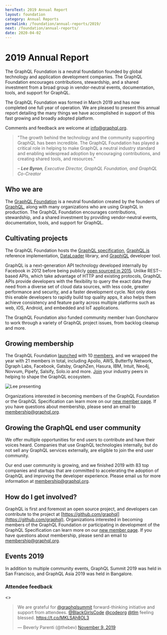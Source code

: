 ```yaml
---
heroText: 2019 Annual Report
layout: foundation
category: Annual Reports
permalink: /foundation/annual-reports/2019/
next: /foundation/annual-reports/
date: 2020-04-02
---
```


# 2019 Annual Report

The GraphQL Foundation is a neutral foundation founded by global technology and application development companies. The GraphQL Foundation encourages contributions, stewardship, and a shared investment from a broad group in vendor-neutral events, documentation, tools, and support for GraphQL.

The GraphQL Foundation was formed in March 2019 and has now completed one full year of operation. We are pleased to present this annual report detailing the many things we have accomplished in support of this fast growing and broadly adopted platform.

Comments and feedback are welcome at [info@graphql.org](mailto:info@graphql.org).

> "The growth behind the technology and the community supporting GraphQL has been incredible. The GraphQL Foundation has played a critical role in helping to make GraphQL a neutral industry standard and enabling widespread adoption by encouraging contributions, and creating shared tools, and resources."
>
> – _**Lee Byron**, Executive Director, GraphQL Foundation, and GraphQL Co-Creator_

## Who we are

The [GraphQL Foundation](/) is a neutral foundation created by the founders of [GraphQL](https://graphql.org), along with many organizations who are using GraphQL in production. The GraphQL Foundation encourages contributions, stewardship, and a shared investment by providing vendor-neutral events, documentation, tools, and support for GraphQL.

## Cultivating projects

The GraphQL Foundation hosts the [GraphQL specification](https://github.com/graphql/graphql-spec), [GraphQL.js](https://github.com/graphql/graphql-js) reference implementation, [DataLoader](https://github.com/graphql/dataloader) library, and [GraphiQL](https://github.com/graphql/graphiql) developer tool.

GraphQL is a next­-generation API technology developed internally by Facebook in 2012 before being publicly [open sourced in 2015](https://code.fb.com/core-data/graphql-a-data-query-language). Unlike REST-­based APIs, which take advantage of HTTP and existing protocols, GraphQL APIs provide developers with the flexibility to query the exact data they need from a diverse set of cloud data sources, with less code, greater performance and security, and a faster development cycle. Not only does this enable developers to rapidly build top­ quality apps, it also helps them achieve consistency and feature parity across multiple platforms such as web, iOS, Android, and embedded and IoT applications.

The GraphQL Foundation also funded community member Ivan Goncharov to work through a variety of GraphQL project issues, from backlog cleanup and more.

## Growing membership

The GraphQL Foundation
[launched](/news/2019/03/12/the-graphql-foundation-announces-collaboration-with-the-joint-development-foundation-to-drive-open-source-and-open-standards) with 10 [members](/foundation/members), and we wrapped the year with 21 members in total, including Apollo, AWS, Butterfly Network, Dgraph Labs, Facebook, Gatsby, GraphZen, Hasura, IBM, Intuit, Neo4j, Novvum, Pipefy, Salsify, Solo.io and more. [Join](/join) your industry peers in helping to shape the GraphQL ecosystem.

<div style={style}><img src="/img/news/annual-report-1.png" alt="Lee presenting" /></div>

Organizations interested in becoming members of the GraphQL Foundation or the GraphQL Specification can learn more on our [new member page](/join). If you have questions about membership, please send an email to membership@graphql.org.

## Growing the GraphQL end user community

We offer multiple opportunities for end users to contribute and have their voices heard. Companies that use GraphQL technologies internally, but do not sell any GraphQL services externally, are eligible to join the end user community.

Our end user community is growing, and we finished 2019 with 83 top companies and startups that are committed to accelerating the adoption of GraphQL and improving the developer experience. Please email us for more information at membership@graphql.org.

## How do I get involved?

GraphQL is first and foremost an open source project, and developers can contribute to the project at [https://github.com/graphql](https://github.com/graphql). Organizations interested in becoming members of the GraphQL Foundation or participating in development of the GraphQL Specification can learn more on our [new member page](/join). If you have questions about membership, please send an email to [membership@graphql.org](mailto:membership@graphql.org).

## Events 2019

In addition to multiple community events, GraphQL Summit 2019 was held in San Francisco, and GraphQL Asia 2019 was held in Bangalore.

### Attendee feedback

 <>
   <div>
     <blockquote className="twitter-tweet"><p lang="en" dir="ltr">We are grateful for <a href="https://twitter.com/graphqlsummit?ref_src=twsrc%5Etfw">@graphqlsummit</a> forward-thinking initiative and support from attendees. <a href="https://twitter.com/BlackGirlsCode?ref_src=twsrc%5Etfw">@BlackGirlsCode</a> <a href="https://twitter.com/codeorg?ref_src=twsrc%5Etfw">@codeorg</a> <a href="https://twitter.com/TLM?ref_src=twsrc%5Etfw">@tlm</a> feeling blessed. <a href="https://t.co/MKLSAh8OL3">https://t.co/MKLSAh8OL3</a></p>&mdash; Beverly Parenti (@thebev) <a href="https://twitter.com/thebev/status/1192957444965584896?ref_src=twsrc%5Etfw">November 9, 2019</a></blockquote> <script async src="https://platform.twitter.com/widgets.js" />
   </div>
   <div>
     <blockquote className="twitter-tweet"><p lang="en" dir="ltr">Learning so much about Apollo 3.0 goodness from <a href="https://twitter.com/benjamn?ref_src=twsrc%5Etfw">@benjamn</a> at <a href="https://twitter.com/hashtag/graphqlsummit?src=hash&amp;ref_src=twsrc%5Etfw">#graphqlsummit</a> <a href="https://t.co/37fcwpFBED">pic.twitter.com/37fcwpFBED</a></p>&mdash; Brie Bunge (@briebunge) <a href="https://twitter.com/briebunge/status/1189626086562254849?ref_src=twsrc%5Etfw">October 30, 2019</a></blockquote> <script async src="https://platform.twitter.com/widgets.js" />
     <blockquote className="twitter-tweet"><p lang="en" dir="ltr">We are grateful for <a href="https://twitter.com/graphqlsummit?ref_src=twsrc%5Etfw">@graphqlsummit</a> forward-thinking initiative and support from attendees. <a href="https://twitter.com/BlackGirlsCode?ref_src=twsrc%5Etfw">@BlackGirlsCode</a> <a href="https://twitter.com/codeorg?ref_src=twsrc%5Etfw">@codeorg</a> <a href="https://twitter.com/TLM?ref_src=twsrc%5Etfw">@tlm</a> feeling blessed. <a href="https://t.co/MKLSAh8OL3">https://t.co/MKLSAh8OL3</a></p>&mdash; Beverly Parenti (@thebev) <a href="https://twitter.com/thebev/status/1192957444965584896?ref_src=twsrc%5Etfw">November 9, 2019</a></blockquote> <script async src="https://platform.twitter.com/widgets.js" />
   </div>
 </>
)

{html}

## Community updates

The GraphQL community is fortunate to have an active and engaged group of companies participating in the GraphQL Foundation.

### Why our members use GraphQL

  textAlign: 'center',
  padding: '40px 0 20px'
}

  width: 200,
  maxHeight: 150
}

<div style={style}><img src="/img/report/apollo-graphql.svg" style={style2} alt="Apollo GraphQL logo" /></div>

"GraphQL is a transformative technology that saves time and money for every team building rich, user-centric applications. **Apollo** is proud to play a central role in its rapid rise and maturation in 2019. Apollo’s industry-leading open source and cloud services power many of the world’s most significant online properties, including Expedia, Airbnb, PayPal, The New York Times, SurveyMonkey and thousands more. Apollo also hosts the world’s largest event dedicated to this technology - GraphQL Summit - which in 2019 featured more than 1,200 attendees and over 60 technical talks from some of the world’s most recognizable brands that are already benefiting from GraphQL."

<div style={style}><img src="/img/report/amazon-web-services.svg" style={style2} alt="AWS logo" /></div>

"Collaborating with the Open Source community is always special; it has allowed **AWS** to improve and better understand the use cases that customers want to tackle, such as local mocking and testing. In order to move fast and ensure that we were releasing a valuable feature, we worked for several months with community members. We want to give a special thanks to Conduit Ventures for their significant contributions to the new Amplify local mocking environment."

<div style={style}><img src="/img/report/expedia-group.svg" style={style2} alt="Expedia Group logo" /></div>

"GraphQL has been a huge accelerator for how **Expedia Group's** web application and service teams build APIs. Being part of the open source community is a priority for us in how we contribute back and learn from others on the same journey."

<div style={style}><img src="/img/report/hasura.svg" style={style2} alt="Hasura logo" /></div>

"GraphQL is a rare technology that simultaneously improves the communication between _machines_ and between _humans!_ Data becomes easier to explore and consume for humans and GraphQL's spec driven design allows the creation of tools that can automate complex tasks around data fetching on the server and data management on the client. **Hasura's** flagship GraphQL engine automates complex data access work while giving API consumers an API they love using!"

<div style={style}><img src="/img/report/ibm.svg" style={style2} alt="IBM logo" /></div>

"**IBM** is pleased to be an active member of the Linux Foundation's GraphQL project by participating on its technical working group and as a founding member of its Governing Board. IBM continued its commitment to innovating on key open technologies such as GraphQL in 2019."

<div style={style}><img src="/img/report/novvum.svg" style={style2} alt="Novvum logo" /></div>

"At **Novvum**, our team is tiny, but we try to contribute to the foundation and open source community whenever possible. A few projects that come to mind are graphql-playground, graphql-weekly, graphql-birdseye, and the graphql edX course. GraphQL enables teams to focus on their bottom line and less on the nuances of software development. It provides the freedom necessary for frontend devs, UI/UX designers, content marketers, etc. to make incredible stuff without compromising the safety, flexibility, and stability desired by backend teams. It's come a long way since the early days. We are not surprised to see so many big named companies adopting it today."

<div style={style}><img src="/img/report/paypal.svg" style={style2} alt="PayPal logo" /></div>

"GraphQL has been a complete game changer in the way **PayPal** thinks about data, fetch data and build applications."

<div style={style}><img src="/img/report/salsify.svg" style={style2} alt="Salsify logo" /></div>

"**Salsify** provides a commerce and content platform that enables the world's largest brands to deliver engaging product experiences across the digital shelf. Our GraphQL powered APIs enable us to support a diverse set of integrated use cases on an extensible microservices platform architecture with great developer ergonomics and excellent performance."

---

### How our members are using GraphQL

<div style={style}><img src="/img/report/expedia-group.svg" style={style2} alt="Expedia Group logo" /></div>

**Expedia Group** continues to rapidly adopt GraphQL. Over the last 2 years we have transitioned our REST APIs to GraphQL – and now over 90% of all customer interactions in web and native[vrbo.com](http://vrbo.com) apps are powered by GraphQL APIs and over 30% of all customer interactions on Expedia.com as well as other brands such as Hotels.com.

<div style={style}><img src="/img/report/facebook.svg" style={style2} alt="Facebook logo" /></div>

**Facebook** has used GraphQL to power our production mobile apps for the last 7.5 years, from its creation as an internal API in 2012 to its open sourcing in 2015 and beyond. In 2020, we’re as invested in the community and the technology as ever — we're [discussing our approach to streaming semantics with the GraphQL working group](https://github.com/graphql/graphql-wg/issues/329), and we’re [powering the new Facebook.com with GraphQL and Relay](https://developers.facebook.com/videos/2019/building-the-new-facebookcom-with-react-graphql-and-relay).

<div style={style}><img src="/img/report/novvum.svg" style={style2} alt="Novvum logo" /></div>

**Novvum** had been deploying graphql into production for the majority of our customers since its inception back in 2015. On any project, we find it extremely beneficial to add GraphQL as the primary communication layer between clients and the data that they need. From building car-sharing platforms on a time crunch to architecting fintech infrastructure to scaffolding MVPs for early-stage startups, we've observed many short- and long-term benefits by introducing GraphQL.

<div style={style}><img src="/img/report/paypal.svg" style={style2} alt="PayPal logo" /></div>

**PayPal** uses GraphQL to power many of our products and user experiences including PayPal Checkout, our flagship product that facilitates payments for millions of merchants and users.

---

### Member contributions to the GraphQL ecosystem

Our members have been active and engaged participants in the GraphQL ecosystem. Here are some of the ways in which our ecosystem has been enriched through their participation.

<div style={style}><img src="/img/report/apollo-graphql.svg" style={style2} alt="Apollo GraphQL logo" /></div>

- **[Apollo Graph Manager](https://apollographql.com/docs/graph-manager):** Tools and services for teams collaborating on a data graph, including a central schema registry, data graph analytics, workflows for developing and maintaining agile schemas, and machinery for managing graph security and policy and operations.
- **[Federation](https://apollographql.com/docs/apollo-server/federation/introduction):** An open specification for composing multiple GraphQL services into a single data graph. The specification has been widely supported by the GraphQL community, with JavaScript, Kotlin, Java, Go, Python, Ruby, and PHP servers all adopting the federation programming model.
- **[Apollo Client](https://apollographql.com/docs/react/v3.0-beta):** The industry’s most popular open-source library for connecting application UI to a GraphQL service. The upcoming Apollo Client 3, currently in beta, introduces a flexible data cache and brings many improvements to managing both local state and remote data.
- **[Apollo Server](https://apollographql.com/docs/apollo-server):** An open-source library for building a data graph in JavaScript that’s incrementally adoptable, production-ready, and compatible with any data source. Apollo Server defines the de-facto standard for GraphQL over HTTP and supports essential features for running GraphQL at scale such as federation, tracing, and caching.
- **[Apollo developer tooling](https://github.com/apollographql/apollo-tooling):** The Apollo tooling repository is home to several open-source GraphQL developer tools, including the Apollo CLI and VS Code extension. These tools connect to the Apollo registry, a central hub for managing your data graph, in order to provide workflows for an excellent developer experience.

<div style={style}><img src="/img/report/expedia-group.svg" style={style2} alt="Expedia Group logo" /></div>

- **[GraphQL Kotlin](https://github.com/ExpediaGroup/graphql-kotlin):** Continued work on GraphQL Kotlin libraries for running GraphQL Server, including code first-schema generation and a Spring Boot based Kotlin Graphql Server. This technology powers Expedia.com and its fleet of brands like Orbitz, Wotif, & Travelocity
- **[GraphQL Component](https://github.com/ExpediaGroup/graphql-component):** GraphQL Component is a modular graphql schema framework in javascript being utilized to build APIs for Vrbo travel and owner applications, as well as partner services and public APIs.

<div style={style}><img src="/img/report/hasura.svg" style={style2} alt="Hasura logo" /></div>

- **[GraphQL Engine](https://github.com/hasura/graphql-engine):** An open-source GraphQL engine for Postgres and other data sources.
- **[GraphQURL](https://github.com/hasura/graphqurl):** A command like utility like curl for GraphQL, with autocomplete and support for subscriptions.
- **[graphql-bench](https://github.com/hasura/graphql-bench):** A GraphQL benchmarking suite to make it easy for developers to test the performance of their GraphQL servers.
- **[learn-graphql](https://github.com/hasura/learn-graphql):** Open-source tutorials for almost all frontend application stacks to get started with GraphQL.

<div style={style}><img src="/img/report/ibm.svg" style={style2} alt="IBM logo" /></div>

- **[OpenAPI-to-GraphQL](https://github.com/IBM/openapi-to-graphql):** Released the open-source OpenAPI-to-GraphQL library, which generates GraphQL interfaces on top of existing REST APIs. IBM made numerous other contributions to the open source community.
- **[libgraphqlparser](https://github.com/graphql/libgraphqlparser):** Delivered improvements to the open source GraphQL C++ library
- **[Loopback 4 OpenAPI-to-GraphQL](https://loopback.io/doc/en/lb4/exposing-graphql-apis.html):** Released Loopback 4 "OpenAPI-to-GraphQL" module that creates a GraphQL wrapper for REST APIs which are described by an OpenAPI specification

---

### Publications from our members

<div style={style}><img src="/img/report/apollo-graphql.svg" style={style2} alt="Apollo GraphQL logo" /></div>

- [Principled GraphQL, best practices for creating, maintaining, and operating a data graph](https://principledgraphql.com)
- [Fullstack GraphQL tutorial](https://apollographql.com/docs/tutorial/introduction)

<div style={style}><img src="/img/report/amazon-web-services.svg" style={style2} alt="AWS logo" /></div>

- [Merging GraphQL schema files and more from the CLI](https://aws.amazon.com/blogs/mobile/merging-graphql-schema-files-and-more-with-the-cli)
- [Developing and testing GraphQL APIs, Storage and Functions with Amplify Framework Local Mocking features](https://aws.amazon.com/blogs/mobile/amplify-framework-local-mocking)
- [Amplify DataStore – Simplify Development of Offline Apps with GraphQL](https://aws.amazon.com/blogs/aws/amplify-datastore-simplify-development-of-offline-apps-with-graphql)

<div style={style}><img src="/img/report/expedia-group.svg" style={style2} alt="Expedia Group logo" /></div>

- [The Architectural Principles Behind Vrbo’s GraphQL Implementation](https://medium.com/expedia-group-tech/graphql-component-architecture-principles-homeaway-ede8a58d6fde)

<div style={style}><img src="/img/report/hasura.svg" style={style2} alt="Hasura logo" /></div>

- [Architecture of a high performance GraphQL to SQL engine](https://hasura.io/blog/architecture-of-a-high-performance-graphql-to-sql-server-58d9944b8a87)
- [Level up your serverless game with a GraphQL data-as-a-service layer](https://hasura.io/blog/level-up-your-serverless-game-with-a-graphql-data-as-a-service-layer)
- [Fluent GraphQL clients: how to write queries like a boss](https://hasura.io/blog/fluent-graphql-clients-how-to-write-queries-like-a-boss)

<div style={style}><img src="/img/report/ibm.svg" style={style2} alt="IBM logo" /></div>

- [An Empirical Study of GraphQL Schemas (at ICSOC conference)](https://arxiv.org/pdf/1907.13012.pdf)
- [An Empirical Study of GraphQL (blog)](https://medium.com/swlh/empirical-study-graphql-icsoc19-29038c48da5)
- [GraphQL API Management](https://ibm.com/blogs/research/2019/02/graphql-api-management)

---

### Talks, papers, and discussions on GraphQL

<div style={style}><img src="/img/report/apollo-graphql.svg" style={style2} alt="Apollo GraphQL logo" /></div>

- [GraphQL Summit 2019 Keynote, by Matt DeBergalis](https://youtu.be/EDqw-sGVq3k)
- [Migrating to Apollo and GraphQL at Airbnb, by Brie Bunge](https://youtu.be/pywcFELoU8E)
- [The Architecture of Federation, by Jeff Hampton](https://youtu.be/LKQKn1oFXJU)
- [All GraphQL Summit 2019 talks](https://youtube.com/playlist?list=PLpi1lPB6opQyraZSmwFre_FpL00_3nTzV)

<div style={style}><img src="/img/report/amazon-web-services.svg" style={style2} alt="AWS logo" /></div>

- Co-organized the [GraphQL London Meetup group](https://meetup.com/GraphQL-London)
- Co-organized the [GraphQL San Francisco Meetup group](https://meetup.com/GraphQL-SF)
- [Archive of Meetup talks](https://youtube.com/c/GraphQLTalks).
- [Building modern APIs with GraphQL](https://youtube.com/watch?v=bRnu7xvU1_Y)

<div style={style}><img src="/img/report/expedia-group.svg" style={style2} alt="Expedia Group logo" /></div>

- [Creating a federated schema for a global company (GraphQL Summit)](https://youtube.com/watch?v=MuD3TAP0D9Y)

<div style={style}><img src="/img/report/hasura.svg" style={style2} alt="Hasura logo" /></div>

- [Accelerating product and data delivery with GraphQL](https://youtube.com/watch?v=znzdocyfZsc)
- [API management and governance for GraphQL](https://youtube.com/watch?v=ypEtjxVmgoI)
- [Building a high performance realtime GraphQL API on existing databases](https://youtube.com/watch?v=HOKMJkBYaqQ)

<div style={style}><img src="/img/report/ibm.svg" style={style2} alt="IBM logo" /></div>

- [GraphQL sessions at 2019 API Conference, Berlin](https://apiconference.net)
- Demonstrated GraphQL API Management in IBM API Connect and IBM DataPower® Gateway enabling determination of GraphQL query characteristics, advanced threat protection, customized rate limiting, and API plan configuration
- [Conducted IBM Developer Meetups where GraphQL work was highlighted in talks and technical demonstrations](https://meetup.com/ibmcodenyc/events/266535427)

## Training

The GraphQL Foundation is proud to offer a new, free course – [Exploring GraphQL: A Query Language for APIs](https://edx.org/course/introduction-to-graphql) – through [edX](https://edx.org) which we have had thousands already sign up for.

If you are a programmer, this course will help you gain the skills you need to get started using GraphQL for a small project, or professionally in production. We cover a variety of tools to address multiple use cases.

If you are nontechnical, this course will help you communicate with developers and participate in conversations about GraphQL, and understand when and why to use GraphQL for a project.

## Community engagement

Want to start a meetup? Drop us a line, we’d love to hear your idea: info@graphql.org.

## GraphQL landscape

The [GraphQL Interactive Landscape](https://landscape.graphql.org) was recently published by the GraphQL Foundation.

![GraphQL Landscape](https://landscape.graphql.org/images/landscape.png)

What is an interactive landscape? The concept started when the CNCF began the process of cataloging different types of tools for building out a cloud native architecture. This led to the creation of the CNCF Interactive Landscape. Turns out this tool became very helpful to all of us sorting out this new and exciting space. In the interest of providing a similar reference, the GraphQL Foundation defined their own version of the interactive landscape, including also adopters of GraphQL technology.

The landscape is open source, and contributions from the community are welcomed. You can find guidelines for updating the landscape at: [https://github.com/graphql/graphql-landscape](https://github.com/graphql/graphql-landscape).

## Devstats

The [DevStats](https://github.com/cncf/devstats) tool, which is open source, downloads data representing every public GitHub action across GraphQL Foundation projects and stores it in a queryable [Postgres](https://postgresql.org) database. DevStats downloads updated data every hour, and you can check out the tool here: [https://devstats.graphql.org](https://devstats.graphql.org)

## A look ahead to 2020

As the Executive Director of the GraphQL project, I hope I can speak for the whole community when I say we are looking forward to another productive year of GraphQL development. We are putting the final touches on the GraphQL 2020 spec release, and continue to make great progress developing new features, stabilizing existing ones, and exploring beyond core GraphQL.

It has been really encouraging to see GraphQL continue to evolve over the past year as a technology and as a community. GraphQL is being used at scale by not only Facebook but now a great number of organizations large and small. As I said when first introducing the project, GraphQL is unapologetically driven by the needs of the client. This has been a critical aspect of GraphQL's success, and it is great to see this principle reflect itself in our community, where those more interested in consuming APIs than producing them have come together to support the ongoing sustainability of the project.

Since establishing the GraphQL Foundation, we've had an outpouring of support from these companies. This neutral, non-profit home for the GraphQL project has provided a healthy way for users, contributors, and supporters to collaborate and contribute funding in support of our programs and collaborative processes. For example, this support has enabled us to support long-time contributor Ivan Goncharov to focus on crucial development and maintenance of the reference implementation, specification and other community gardening work. It has also allowed us to launch a free GraphQL edX course, and has enabled us to take some first steps toward supporting and producing community events.

Development of the GraphQL spec has remained open to all contributors. Over the last year we've brought more rigor and clarity to the development process. I've found it encouraging that contributions have been a healthy mix of aspirational new features and iterative improvements to the stable base. This demonstrates that GraphQL is evolving in meaningful ways to address exciting new use cases while also building confidence and stability around what thousands of companies use in production every day. Both of these are essential for GraphQL's long term success.

Looking ahead, I have great optimism for GraphQL and see huge opportunities. First, we've been hard at work on the 2020 spec and that release is imminent. Spec development continues to accelerate and exciting advancements and improvements are underway for the 2021 release and beyond. Second, we have been accepted to participate in Google Summer of Code and are looking forward to adding these talented students as project collaborators. Third, the communities around the core GraphQL project are collaborating. For example, GraphiQL and Playground recently announced they will be joining efforts to build better tools for us all.

Thank you again for your involvement in this project and your support of the GraphQL Foundation. I am pleased with our progress and am looking forward to another productive year.

_– Lee Byron, Executive Director, GraphQL Foundation, and GraphQL Co-Creator_
